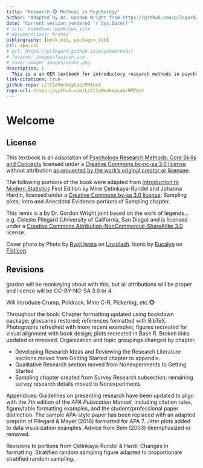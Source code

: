 ```yaml
---
title: "Research 🐵 Methods in Psychology"
author: "Adapted by Dr. Gordon Wright from https://github.com/pilegard/psychmethods"
date: "Current version rendered `r Sys.Date()`"
# site: bookdown::bookdown_site
# documentclass: krantz
bibliography: [book.bib, packages.bib]
csl: apa.csl
# url: https://pilegard.github.io/psychmethods/
# favicon: images/favicon.ico
# cover-image: images/cover.png
description: |
  This is a an OER textbook for introductory research methods in psychology.
link-citations: true
github-repo: LittleMonkeyLab/RMText
repo-url: https://github.com/LittleMonkeyLab/RMText
---
```


# Welcome {.unnumbered}

## License {.unnumbered}

This textbook is an adaptation of [Psychology Research Methods: Core
Skills and
Concepts](https://2012books.lardbucket.org/books/psychology-research-methods-core-skills-and-concepts/)
licensed under a [Creative Commons by-nc-sa 3.0
license](https://creativecommons.org/licenses/by-nc-sa/3.0/) without
attribution [as requested by the work's original creator or
licensee](https://2012books.lardbucket.org/attribution.html).

The following portions of the book were adapted from [Introduction to
Modern Statistics](http://openintro.org/book/ims) First Edition by Mine
Çetinkaya-Rundel and Johanna Hardin, licensed under a [Creative Commons
by-sa 3.0 license](https://creativecommons.org/licenses/by-sa/3.0/):
Sampling plots; Intro and Anecdotal Evidence portions of Sampling
chapter.

This remix is a by Dr. Gordon Wright joint based on the work of
legends... e.g. Celeste Pilegard (University of California, San Diego)
and is licensed under a [Creative Commons
Attribution-NonCommercial-ShareAlike
3.0](https://creativecommons.org/licenses/by-nc-sa/3.0/) license.

Cover photo by Photo by [Ryoji
Iwata](https://unsplash.com/@ryoji__iwata?utm_source=unsplash&utm_medium=referral&utm_content=creditCopyText)
on
[Unsplash](https://unsplash.com/@ryoji__iwata?utm_source=unsplash&utm_medium=referral&utm_content=creditCopyText).
Icons by [Eucalyp](https://creativemarket.com/eucalyp) on
[Flaticon](https://www.flaticon.com/).

## Revisions {.unnumbered}

gordon will be monkeying about with this, but all attributions will be
proper and licence will be CC-BY-NC-SA 3.0 or 4.

Will introduce Crump, Poldrack, Mine C-R, Pickering, etc.🐵

Throughout the book: Chapter formatting updated using bookdown package;
glossaries restored; references formatted with BibTeX. Photographs
refreshed with more recent examples; figures recreated for visual
alignment with book design; plots recreated in Base R. Broken links
updated or removed. Organization and topic groupings changed by chapter.

-   Developing Research Ideas and Reviewing the Research Literature
    sections moved from Getting Started chapter to appendix.
-   Qualitative Research section moved from Nonexperiments to Getting
    Started
-   Sampling chapter created from Survey Research subsection; remaining
    survey research details moved to Nonexperiments

Appendices: Guidelines on presenting research have been updated to align
with the 7th edition of the *APA Publication Manual*, including citation
rules, figure/table formatting examples, and the student/professional
paper distinction. The sample APA-style paper has been replaced with an
adapted preprint of Pilegard & Mayer (2016) formatted for APA 7. Jitter
plots added to data visualization examples. Advice from Bem (2003)
deemphasized or removed.

Revisions to portions from Çetinkaya-Rundel & Hardi: Changes in
formatting. Stratified random sampling figure adapted to proportionate
stratified random sampling.
